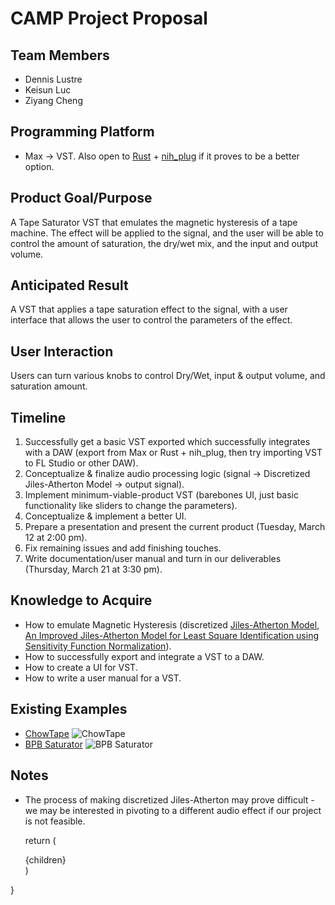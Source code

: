 # CAMP Project Proposal

## Team Members
- Dennis Lustre
- Keisun Luc
- Ziyang Cheng

## Programming Platform
- Max -> VST. Also open to [Rust](https://www.rust-lang.org/) + [nih_plug](https://github.com/robbert-vdh/nih-plug) if it proves to be a better option.

## Product Goal/Purpose
A Tape Saturator VST that emulates the magnetic hysteresis of a tape machine. The effect will be applied to the signal, and the user will be able to control the amount of saturation, the dry/wet mix, and the input and output volume.

## Anticipated Result
A VST that applies a tape saturation effect to the signal, with a user interface that allows the user to control the parameters of the effect.

## User Interaction
Users can turn various knobs to control Dry/Wet, input & output volume, and saturation amount.

## Timeline
1. Successfully get a basic VST exported which successfully integrates with a DAW (export from Max or Rust + nih_plug, then try importing VST to FL Studio or other DAW).
2. Conceptualize & finalize audio processing logic (signal -> Discretized Jiles-Atherton Model -> output signal).
3. Implement minimum-viable-product VST (barebones UI, just basic functionality like sliders to change the parameters).
4. Conceptualize & implement a better UI.
5. Prepare a presentation and present the current product (Tuesday, March 12 at 2:00 pm).
6. Fix remaining issues and add finishing touches.
7. Write documentation/user manual and turn in our deliverables (Thursday, March 21 at 3:30 pm).

## Knowledge to Acquire
- How to emulate Magnetic Hysteresis (discretized [Jiles-Atherton Model](https://en.wikipedia.org/wiki/Jiles%E2%80%93Atherton_model), [An Improved Jiles-Atherton Model for Least Square Identification using Sensitivity Function Normalization](https://www.lias-lab.fr/~eriketien/Files/Other/An%20Improved%20Jiles-Atherton%20Model%20for%20Least%20Square.pdf)).
- How to successfully export and integrate a VST to a DAW.
- How to create a UI for VST.
- How to write a user manual for a VST.

## Existing Examples

- [ChowTape](https://chowdsp.com/manuals/ChowTapeManual.pdf)
![ChowTape](https://bedroomproducersblog.com/wp-content/uploads/2020/07/chow-tape.png)
- [BPB Saturator](https://bedroomproducersblog.com/free-vst-plugins/bpb-saturator/)
![BPB Saturator](https://bedroomproducersblog.com/wp-content/uploads/2020/12/bpb-saturator.png)

## Notes
- The process of making discretized Jiles-Atherton may prove difficult - we may be interested in pivoting to a different audio effect if our project is not feasible.
 
  return (
    <div className="flex justify-center">
      <div className="prose-invert prose-a:underline prose-a:text-sky-500 lg:prose-base w-1/2 bg-neutral-800 px-24 py-16 prose-headings:font-bold prose-ul:list-disc prose-ol:list-decimal shadow-[0px_20px_207px_10px_rgba(32,_91,_251,_0.2)] border-x-[6px] border-blue-950">
        {children}
      </div>
    </div>
  )
}